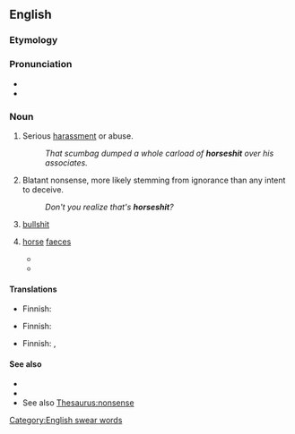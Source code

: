 ==English==

===Etymology===
{{compound|en|horse|shit}}

===Pronunciation===
* {{audio|en|En-au-horseshit.ogg|Audio (AU)}}
* {{audio|en|en-us-horseshit.ogg|Audio (US)}}

===Noun===
{{en-noun|-}}

# {{lb|en|vulgar|slang}} Serious [[harassment]] or abuse.
#: ''That scumbag dumped a whole carload of '''horseshit''' over his associates.''
# {{lb|en|vulgar|slang}} Blatant nonsense, more likely stemming from ignorance than any intent to deceive.
#: ''Don't you realize that's '''horseshit'''?''
# {{lb|en|vulgar|slang}} [[bullshit]]
# {{lb|en|literally}} [[horse]] [[faeces]]
#* {{quote-book|en|year=2001|author=Gil Roscoe|title=Company of Thieves|url=https://books.google.com/books?id=qP0u_f4Wm04C|page=54|pageurl=https://books.google.com/books?id=qP0u_f4Wm04C&dq=%22horseshit%22|passage=A huge one. It was my job to mix the '''horseshit''' in with the soil. Great big wheelbarrows full of '''horseshit'''. We used to drive around to farms that had horses and ask them if we could shovel up their '''horseshit'''.}}
#* {{quote-book|en|year=2012|author=Laurel Dewey|title=Betty's (Little Basement) Garden|url=https://books.google.com/books?id=d21Irx2h9y4C|page=253|pageurl=https://books.google.com/books?id=d21Irx2h9y4C&pg=PA253&dq=%22horseshit%22|passage=The aroma was a mix of cedar, hay and '''horseshit''' but somehow, Betty found it pleasantly intoxicating.}}

====Translations====
{{trans-top|vulgar: serious harassment or abuse}} 
* Finnish: {{t|fi|paskakasa}} 
{{trans-mid}} 
{{trans-bottom}}

{{trans-top|vulgar: blatant nonsense}} 
* Finnish: {{t|fi|hevonpaska}} 
{{trans-mid}} 
{{trans-bottom}}

{{trans-see|bullshit|bullshit}} 

{{trans-top|horse faeces}} 
* Finnish: {{t|fi|hevosenpaska}} {{q|vulgar}}, {{t|fi|hevosenlanta}} 
{{trans-mid}} 
{{trans-bottom}}

====See also====
* {{l|en|bullshit}}
* {{l|en|chickenshit}}
* See also [[Thesaurus:nonsense]]
[[Category:English swear words]]